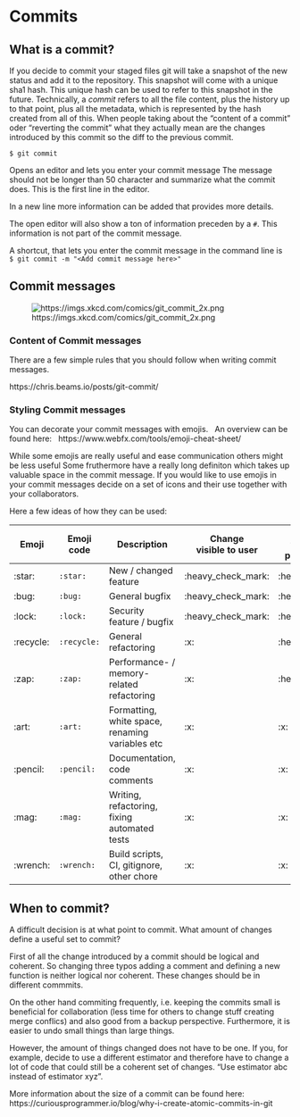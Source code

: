 # Commits

## What is a commit?

If you decide to commit your staged files git will take a snapshot of the new status and add it to the repository.
This snapshot will come with a unique sha1 hash. 
This unique hash can be used to refer to this snapshot in the future. 
Technically, a *commit* refers to all the file content, plus the history up to that point, plus all the metadata, 
which is represented by the hash created from all of this.
When people taking about the "content of a commit" oder "reverting the commit" what they actually mean are the 
changes introduced by this commit so the diff to the previous commit. 

`$ git commit`

Opens an editor and lets you enter your commit message
The message should not be longer than 50 character and summarize what the commit does.
This is the first line in the editor.

In a new line more information can be added that provides more details.

The open editor will also show a ton of information preceden by a `#`. 
This information is not part of the commit message.

A shortcut, that lets you enter the commit message in the command line is  \  
`$ git commit -m "<Add commit message here>"`


## Commit messages

![https://imgs.xkcd.com/comics/git_commit_2x.png](img/commit_message.png)

### Content of Commit messages

There are a few simple rules that you should follow when writing commit messages.  \  


https://chris.beams.io/posts/git-commit/

### Styling Commit messages

You can decorate your commit messages with emojis. \  
An overview can be found here:  \ 
https://www.webfx.com/tools/emoji-cheat-sheet/  \ 

While some emojis are really useful and ease communication others might be less useful
Some fruthermore have a really long definiton which takes up valuable space in the commit message.
If you would like to use emojis in your commit messages decide on a set of icons and their use together with your collaborators.

Here a few ideas of how they can be used:

| Emoji        | Emoji code      | Description                  | Change <br> visible to user | Change <br> to meaning of <br> production code |
| ------------ | --------------- | ---------------------------- | ----------------------- | ------------------------- |
| :star:       | `:star:`        | New / changed feature        | :heavy_check_mark:      | :heavy_check_mark:        |
| :bug:        | `:bug:`         | General bugfix               | :heavy_check_mark:      | :heavy_check_mark:        |
| :lock:       | `:lock:`        | Security feature / bugfix    | :heavy_check_mark:      | :heavy_check_mark:        |
| :recycle:    | `:recycle:`     | General refactoring          | :x:                     | :heavy_check_mark:        |
| :zap:        | `:zap:`         | Performance- / memory-related refactoring | :x:  | :heavy_check_mark:              |
| :art:        | `:art:`         | Formatting, white space, renaming variables etc | :x:  | :x:                       |
| :pencil:     | `:pencil:`      | Documentation, code comments | :x:                     | :x:                       |
| :mag:        | `:mag:`         | Writing, refactoring, fixing automated tests | :x:     | :x:                       |
| :wrench:     | `:wrench:`      | Build scripts, CI, gitignore, other chore       | :x:  | :x:                       |



## When to commit?

A difficult decision is at what point to commit.
What amount of changes define a useful set to commit?

First of all the change introduced by a commit should be logical and coherent.
So changing three typos adding a comment and defining a new function is neither logical nor coherent.
These changes should be in different commmits.

On the other hand commiting frequently, i.e. keeping the commits small is beneficial for collaboration 
(less time for others to change stuff creating merge conflics) and also good from a backup perspective.
Furthermore, it is easier to undo small things than large things. 

However, the amount of things changed does not have to be one.
If you, for example, decide to use a different estimator and therefore have to change a lot of code that could still be a coherent set of changes. "Use estimator abc instead of estimator xyz".
 
More information about the size of a commit can be found here:  \  
https://curiousprogrammer.io/blog/why-i-create-atomic-commits-in-git
